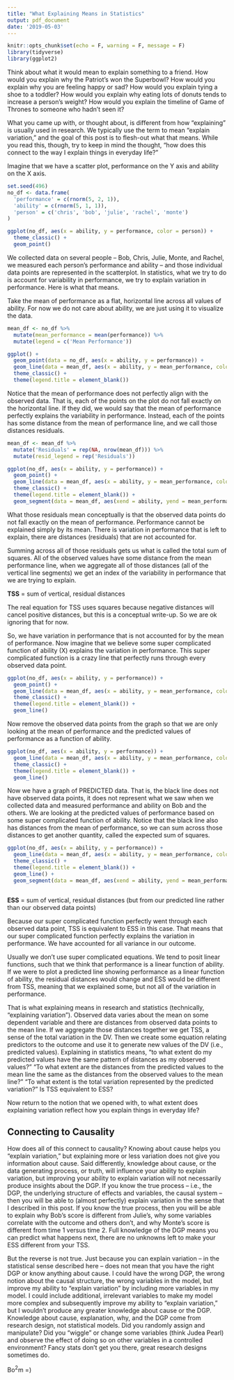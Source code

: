 ```yaml
---
title: "What Explaining Means in Statistics"
output: pdf_document
date: '2019-05-03'
---
```


```r
knitr::opts_chunk$set(echo = F, warning = F, message = F)
library(tidyverse)
library(ggplot2)
```

Think about what it would mean to explain something to a friend. How would you explain why the Patriot's won the Superbowl? How would you explain why you are feeling happy or sad? How would you explain tying a shoe to a toddler? How would you explain why eating lots of donuts tends to increase a person's weight? How would you explain the timeline of Game of Thrones to someone who hadn't seen it?

What you came up with, or thought about, is different from how "explaining" is usually used in research. We typically use the term to mean "explain variation," and the goal of this post is to flesh-out what that means. While you read this, though, try to keep in mind the thought, "how does this connect to the way I explain things in everyday life?" 

Imagine that we have a scatter plot, performance on the Y axis and ability on the X axis. 

```r
set.seed(496)
no_df <- data.frame(
  'performance' = c(rnorm(5, 2, 1)),
  'ability' = c(rnorm(5, 1, 1)),
  'person' = c('chris', 'bob', 'julie', 'rachel', 'monte')
)

ggplot(no_df, aes(x = ability, y = performance, color = person)) + 
  theme_classic() + 
  geom_point()

```

We collected data on several people -- Bob, Chris, Julie, Monte, and Rachel, we measured each person's performance and ability -- and those individual data points are represented in the scatterplot. In statistics, what we try to do is account for variability in performance, we try to explain variation in performance. Here is what that means.

Take the mean of performance as a flat, horizontal line across all values of ability. For now we do not care about ability, we are just using it to visualize the data.


```r

mean_df <- no_df %>%
  mutate(mean_performance = mean(performance)) %>%
  mutate(legend = c('Mean Performance'))

ggplot() + 
  geom_point(data = no_df, aes(x = ability, y = performance)) + 
  geom_line(data = mean_df, aes(x = ability, y = mean_performance, color = legend)) + 
  theme_classic() + 
  theme(legend.title = element_blank())

```


Notice that the mean of performance does not perfectly align with the observed data. That is, each of the points on the plot do not fall exactly on the horizontal line. If they did, we would say that the mean of performance perfectly explains the variability in performance. Instead, each of the points has some distance from the mean of performance line, and we call those distances residuals. 


```r

mean_df <- mean_df %>%
  mutate('Residuals' = rep(NA, nrow(mean_df))) %>%
  mutate(resid_legend = rep('Residuals'))

ggplot(no_df, aes(x = ability, y = performance)) + 
  geom_point() + 
  geom_line(data = mean_df, aes(x = ability, y = mean_performance, color = legend)) + 
  theme_classic() + 
  theme(legend.title = element_blank()) + 
  geom_segment(data = mean_df, aes(xend = ability, yend = mean_performance, color = resid_legend))

```


What those residuals mean conceptually is that the observed data points do not fall exactly on the mean of performance. Performance cannot be explained simply by its mean. There is variation in performance that is left to explain, there are distances (residuals) that are not accounted for. 

Summing across all of those residuals gets us what is called the total sum of squares. All of the observed values have some distance from the mean performance line, when we aggregate all of those distances (all of the vertical line segments) we get an index of the variability in performance that we are trying to explain.

**TSS** = sum of vertical, residual distances

The real equation for TSS uses squares because negative distances will cancel positive distances, but this is a conceptual write-up. So we are ok ignoring that for now.

So, we have variation in performance that is not accounted for by the mean of performance. Now imagine that we believe some super complicated function of ability (X) explains the variation in performance. This super complicated function is a crazy line that perfectly runs through every observed data point.

```r

ggplot(no_df, aes(x = ability, y = performance)) + 
  geom_point() + 
  geom_line(data = mean_df, aes(x = ability, y = mean_performance, color = legend)) + 
  theme_classic() + 
  theme(legend.title = element_blank()) + 
  geom_line()


```


Now remove the observed data points from the graph so that we are only looking at the mean of performance and the predicted values of performance as a function of ability.

```r

ggplot(no_df, aes(x = ability, y = performance)) + 
  geom_line(data = mean_df, aes(x = ability, y = mean_performance, color = legend)) + 
  theme_classic() + 
  theme(legend.title = element_blank()) + 
  geom_line()

```


Now we have a graph of PREDICTED data. That is, the black line does not have observed data points, it does not represent what we saw when we collected data and measured performance and ability on Bob and the others. We are looking at the predicted values of performance based on some super complicated function of ability. Notice that the black line also has distances from the mean of performance, so we can sum across those distances to get another quantity, called the expected sum of squares.

```r

ggplot(no_df, aes(x = ability, y = performance)) + 
  geom_line(data = mean_df, aes(x = ability, y = mean_performance, color = legend)) + 
  theme_classic() + 
  theme(legend.title = element_blank()) + 
  geom_line() + 
  geom_segment(data = mean_df, aes(xend = ability, yend = mean_performance, color = resid_legend))



```


**ESS** = sum of vertical, residual distances (but from our predicted line rather than our observed data points)

Because our super complicated function perfectly went through each observed data point, TSS is equivalent to ESS in this case. That means that our super complicated function perfectly explains the variation in performance. We have accounted for all variance in our outcome. 

Usually we don't use super complicated equations. We tend to posit linear functions, such that we think that performance is a linear function of ability. If we were to plot a predicted line showing performance as a linear function of ability, the residual distances would change and ESS would be different from TSS, meaning that we explained some, but not all of the variation in performance. 

That is what explaining means in research and statistics (technically, "explaining variation"). Observed data varies about the mean on some dependent variable and there are distances from observed data points to the mean line. If we aggregate those distances together we get TSS, a sense of the total variation in the DV. Then we create some equation relating predictors to the outcome and use it to generate new values of the DV (i.e., predicted values). Explaining in statistics means, "to what extent do my predicted values have the same pattern of distances as my observed values?" "To what extent are the distances from the predicted values to the mean line the same as the distances from the observed values to the mean line?" "To what extent is the total variation represented by the predicted variation?" Is TSS equivalent to ESS?

Now return to the notion that we opened with, to what extent does explaining variation reflect how you explain things in everyday life?

## Connecting to Causality

How does all of this connect to causality? Knowing about cause helps you "explain variation," but explaining more or less variation does not give you information about cause. Said differently, knowledge about cause, or the data generating process, or truth, will influence your ability to explain variation, but improving your ability to explain variation will not necessarily produce insights about the DGP. If you know the true process -- i.e., the DGP, the underlying structure of effects and variables, the causal system -- then you will be able to (almost perfectly) explain variation in the sense that I described in this post. If you know the true process, then you will be able to explain why Bob's score is different from Julie's, why some variables correlate with the outcome and others don't, and why Monte's score is different from time 1 versus time 2. Full knowledge of the DGP means you can predict what happens next, there are no unknowns left to make your ESS different from your TSS. 

But the reverse is not true. Just because you can explain variation -- in the statistical sense described here -- does not mean that you have the right DGP or know anything about cause. I could have the wrong DGP, the wrong notion about the causal structure, the wrong variables in the model, but improve my ability to "explain variation" by including more variables in my model. I could include additional, irrelevant variables to make my model more complex and subsequently improve my ability to "explain variation," but I wouldn't produce any greater knowledge about cause or the DGP. Knowledge about cause, explanation, why, and the DGP come from research design, not statistical models. Did you randomly assign and manipulate? Did you "wiggle" or change some variables (think Judea Pearl) and observe the effect of doing so on other variables in a controlled environment? Fancy stats don't get you there, great research designs sometimes do.

Bo$^2$m =)

